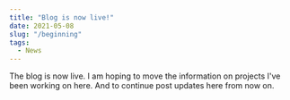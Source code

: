 ```yaml
---
title: "Blog is now live!"
date: 2021-05-08
slug: "/beginning"
tags:
  - News
---
```


The blog is now live. I am hoping to move the information on projects I've been working on here. And to continue post updates here from now on.